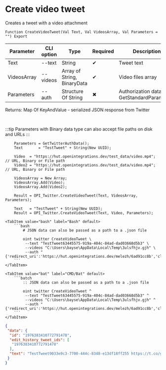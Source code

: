 ﻿---
sidebar_position: 5
description: Create video tweet and other functions to work with Twitter in the Open Integration Package, a free open-source integration library for 1C:Enterprise 8, OneScript and CLI
keywords: [1C, 1С, 1С:Enterprise, 1С:Enterprise 8.3, API, Integration, Services, Exchange, OneScript, CLI, Twitter]
---


# Create video tweet
 Creates a tweet with a video attachment



`Function CreateVideoTweet(Val Text, Val VideosArray, Val Parameters = "") Export`

  | Parameter | CLI option | Type | Required | Description |
  |-|-|-|-|-|
  | Text | --text | String | &#x2714; | Tweet text |
  | VideosArray | --videos | Array of String, BinaryData | &#x2714; | Video files array |
  | Parameters | --auth | Structure Of String | &#x2716; | Authorization data. See GetStandardParameters |

  
  Returns:  Map Of KeyAndValue - serialized JSON response from Twitter

<br/>

:::tip
Parameters with Binary data type can also accept file paths on disk and URLs
:::
<br/>


```bsl title="1C:Enterprise/OneScript code example"
    Parameters = GetTwitterAuthData();
    Text       = "TestTweet" + String(New UUID);

    Video  = "https://hut.openintegrations.dev/test_data/video.mp4"; // URL, Binary or File path
    Video2 = "https://hut.openintegrations.dev/test_data/video.mp4"; // URL, Binary or File path

    VideosArray = New Array;
    VideosArray.Add(Video);
    VideosArray.Add(Video2);

    Result = OPI_Twitter.CreateVideoTweet(Text, VideosArray, Parameters);

    Text   = "TestTweet" + String(New UUID);
    Result = OPI_Twitter.CreateVideoTweet(Text, Video, Parameters);
```
 

 <Tabs>
  
    <TabItem value="bash" label="Bash" default>
        ```bash
            # JSON data can also be passed as a path to a .json file
            
            oint twitter CreateVideoTweet \
             --text "TestTweet63445575-919a-404c-84ad-dad03668d5b3" \
             --videos "C:\Users\bayse\AppData\Local\Temp\3ulsfhjv.gjh" \
             --auth "{'redirect_uri':'https://hut.openintegrations.dev/melezh/6ad91cc8b','client_id':'***','client_secret':'***','access_token':'***','refresh_token':'***','oauth_token':'***','oauth_token_secret':'***','oauth_consumer_key':'***','oauth_consumer_secret':'***'}"
        ```
    </TabItem>
  
    <TabItem value="bat" label="CMD/Bat" default>
        ```batch
            :: JSON data can also be passed as a path to a .json file
            
            oint twitter CreateVideoTweet ^
             --text "TestTweet63445575-919a-404c-84ad-dad03668d5b3" ^
             --videos "C:\Users\bayse\AppData\Local\Temp\3ulsfhjv.gjh" ^
             --auth "{'redirect_uri':'https://hut.openintegrations.dev/melezh/6ad91cc8b','client_id':'***','client_secret':'***','access_token':'***','refresh_token':'***','oauth_token':'***','oauth_token_secret':'***','oauth_consumer_key':'***','oauth_consumer_secret':'***'}"
        ```
    </TabItem>
</Tabs>


```json title="Result"
{
 "data": {
  "id": "1976383410772791478",
  "edit_history_tweet_ids": [
   "1976383410772791478"
  ],
  "text": "TestTweet9033e9c3-7700-444c-8348-e13df18ff255 https://t.co/gFvWX6Cy6R"
 }
}
```
